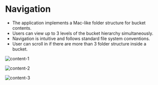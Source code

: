 # Navigation

- The application implements a Mac-like folder structure for bucket contents.
- Users can view up to 3 levels of the bucket hierarchy simultaneously.
- Navigation is intuitive and follows standard file system conventions.
- User can scroll in if there are more than 3 folder structure inside a bucket.

![content-1](/bucket-content-1.png)

![content-2](/bucket-content-2.png)

![content-3](/bucket-content-3.png)

